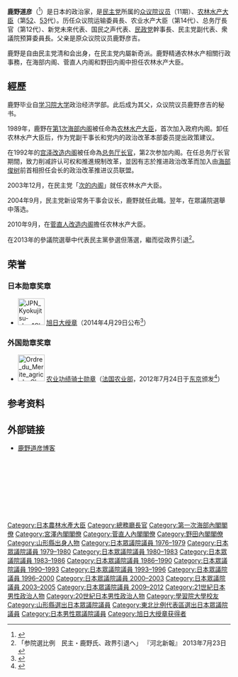 {{Infobox_Officeholder
| name = 鹿野道彦
| image =Michihiko Kano.jpg
| office = {{JPN}}第52、53任[[农林水产大臣|农林水产大臣]]
| term_start = 2010年9月17日
| term_end = 2012年6月4日
| primeminister=[[菅直人|菅直人]]<br/>[[野田佳彦|野田佳彦]]
| predecessor = {{link-ja|山田正彦|山田正彦 (政治家)}}
| successor = [[郡司彰|郡司彰]]
| office2 = {{JPN}}第12任[[總務廳_(日本)|总务厅]]长官
| term_start2 = 1992年12月12日
| term_end2 = 1993年8月9日
| primeminister2=[[宮澤喜一|宮澤喜一]]
| predecessor2 ={{link-ja|岩崎纯三|岩崎純三}}
| successor2 = {{link-ja|石田幸四郎|石田幸四郎}}
| office3 = {{JPN}}第14任[[农林水产大臣|农林水产大臣]]
| term_start3 = 1989年8月10日
| term_end3 = 1990年2月28日
| primeminister3=[[海部俊樹|海部俊樹]]
| predecessor3 = {{link-ja|堀之内久男|堀之内久男}}
| successor3 = {{link-ja|山本富雄|山本富雄}}
| office4        = {{JPN}}[[眾議院_(日本)|眾議院]]议员
| term_start4    = 2009年8月31日
| term_end4      = 2012年11月16日
| predecessor4   =[[遠藤利明|遠藤利明]]
| successor4    =遠藤利明
| constituency4  = [[山形縣第1區|山形縣第1區]]
| term_start5   = 1976年12月11日
| term_end5      = 2005年8月8日
| predecessor5   =
| successor5     =
| constituency5  = {{Plainlist|
* {{link-ja|山形縣第1區 (中選舉區)|山形県第1区 (中選挙区)|山形縣第1區}}（1976-1996）
* [[山形縣第1區|山形縣第1區]]（1996-2003）
* [[比例東北區|比例東北區]]（2003-2005）}}
| constituency = 
| spouse = 
| parents={{link-ja|鹿野彦吉|鹿野彦吉}}（父）
| birth_date = {{birth date|1942|1|24}}
| birth_place = {{JPN}}[[山形县|山形县]][[山形市|山形市]]
| death_date = {{death date and age|2021|10|21|1942|1|24}}
| death_place = {{JPN}}[[山形县|山形县]][[山形市|山形市]]
| party = （[[自由民主党_(日本)|自由民主党]]→）<br />（{{link-ja|新党未來|新党みらい}}→）<br />（{{link-ja|自由改革聯合|自由改革連合}}→）<br />（[[新進党|新進党]]→）<br />（{{link-ja|國民之聲|国民の声}}→）<br />（[[民政党|民政党]]→）<br />（[[民主党_(1998年)|民主党]]→）<br />（[[無黨籍|無黨籍]]→）<br />民主党
| alma_mater = 	[[学习院大学|学习院大学]]政治经济学部
| religion = 
| website  = 
}}

'''鹿野道彦'''（{{bd|1942年|1月24日|2021年|10月21日|Kano Michihiko}}<ref>{{Cite news|title=鹿野元農水相死去、７９歳　政治改革を標ぼう|url=https://www.jiji.com/jc/article?k=2021102200587&g=pol|newspaper=時事通信社|date=2021-10-22|accessdate=2021-10-22}}</ref>）是日本的政治家，是[[民主黨_(日本1998年)|民主党]]所属的[[众议院_(日本)|众议院议员]]（11期）、[[农林水产大臣|农林水产大臣]]（第[[菅直人內閣_(第1次改造)|52]]、[[野田内阁|53]]代）。历任众议院运输委員長、农业水产大臣（第14代）、总务厅長官（第12代）、新党未來代表、国民之声代表、[[民政黨_(日本)|民政党]]幹事長、民主党副代表、衆議院预算委員長。父亲是原众议院议员鹿野彦吉。

鹿野是自由民主党清和会出身，在民主党内屬新奇派。鹿野精通农林水产相關行政事務，在海部内阁、菅直人内阁和野田内阁中担任农林水产大臣。

== 經歷 ==
鹿野毕业自[[学习院大学|学习院大学]]政治经济学部。此后成为其父，众议院议员鹿野彦吉的秘书。

1989年，鹿野在[[第1次海部內閣|第1次海部内阁]]被任命為[[农林水产大臣|农林水产大臣]]，首次加入政府内阁。卸任农林水产大臣后，作为党副干事长和党内的政治改革本部委员提出政策建议。

在1992年的[[宮澤內閣_(改造)|宫泽改造内阁]]被任命為[[總務廳_(日本)|总务厅长官]]，第2次参加内阁。在任总务厅长官期間，致力削减許认可权和推進規制改革，並因有志於推进政治改革而加入由[[海部俊樹|海部俊树]]前首相担任会长的政治改革推进议员联盟。

2003年12月，在民主党「[[影子内阁|次的内阁]]」就任农林水产大臣。

2004年9月，民主党新设常务干事会议长，鹿野就任此職。翌年，在眾議院選舉中落选。

2010年9月，在[[菅直人內閣_(第一次改造)|菅直人改造内阁]]擔任农林水产大臣。

在2013年的參議院選舉中代表民主黨參選但落選，繼而從政界引退<ref>「参院選比例　民主・鹿野氏、政界引退へ」 『河北新報』 2013年7月23日</ref>。

==荣誉==
===日本勋章奖章===
* [[File:JPN_Kyokujitsu-sho_1Class_BAR.svg|60px]] [[旭日大绶章|旭日大绶章]]（2014年4月29日公布<ref>{{ja}}{{cite web |url=http://www8.cao.go.jp/shokun/hatsurei/26haru/meibo_jokun/kyokujitsu-daijusho.pdf |title=平成26年春の叙勲受章者名簿 旭日大綬章受章者 |publisher=[[内阁府|内阁府]] |date=2014-04-29 |accessdate=2022-01-05 |archive-date=2015-05-11 |archive-url=https://web.archive.org/web/20150501145405/http://www8.cao.go.jp/shokun/hatsurei/26haru/meibo_jokun/kyokujitsu-daijusho.pdf |dead-url=yes }}</ref>）

===外国勋章奖章===
* [[File:Ordre_du_Merite_agricole_Chevalier_1999_ribbon.svg|60px]] [[农业功绩勋章|农业功绩骑士勋章]]（[[法国农业部|法国农业部]]，2012年7月24日于[[东京|东京]]颁发<ref>{{ja}}{{cite web |url=https://jp.ambafrance.org/article5723 |title=鹿野、篠原、山下3氏が農事功労章を受章 |publisher=[[法国驻日本大使馆|在日フランス大使館]] |date= |accessdate=2022-01-05 }}</ref>）

== 参考资料 ==
{{reflist}}

== 外部链接 ==
* [http://kanomichihiko.blog73.fc2.com/ 鹿野道彦博客]{{Wayback|url=http://kanomichihiko.blog73.fc2.com/ |date=20110903174922 }}

{{start box}}
{{s-off}}
  {{Succession box
    | title  = {{flagicon|JPN}} [[農林水產大臣|農林水產大臣]]
    | years  = 第14代：1989年<br />第52・53代：2010年 - 2012年
    | before = [[堀之内久男|堀之内久男]]<br />[[山田正彦_(政治家)|山田正彦]]
    | after  = [[山本富雄|山本富雄]]<br />[[郡司彰|郡司彰]]
  }}
  {{Succession box
    | title  = {{flagicon|JPN}} [[總務廳_(日本)|总务厅長官]]
    | years  = 第12代：1992年 - 1993年
    | before = [[岩崎純三|岩崎純三]]
    | after  = [[石田幸四郎|石田幸四郎]]
  }}
{{s-par}}
  {{Succession box
    | title  = {{flagicon|JPN}} [[预算委員会|衆議院预算委員長]]
    | years  = 2009年 - 2010年
    | before = [[衛藤征士郎|衛藤征士郎]]
    | after  = [[中井洽|中井洽]]
  }}
  {{Succession box
    | title  = {{flagicon|JPN}} [[国土交通委員会|衆議院運輸委員長]]
    | years  = 1986年 - 1987年
    | before = [[山下徳夫|山下徳夫]]
    | after  = [[関谷勝嗣|関谷勝嗣]]
  }}
{{s-ppo}}
  {{Succession box
    | title  = [[民主党執行部|民主党国会対策委員長]]
    | years  = 第2代：1999年
    | before = [[石井一|石井一]]
    | after  = [[川端達夫|川端達夫]]
  }}
  {{Succession box
    | title  = [[国民之声|国民之声代表]]
    | years  = 初代：1998年
    | before = 結成
    | after  = ''[[民政党|民政党]]へ''
  }}
  {{Succession box
    | title  = [[新党未來|新党未來代表]]
    | years  = 初代：1994年
    | before = 結成
    | after  = ''[[新進党|新進党]]へ''
  }}
{{end box}}

{{農林水產大臣}}
{{總務大臣}}
{{第一次海部內閣}}
{{宮澤內閣}}
{{菅直人內閣}}
{{野田內閣}}

{{DEFAULTSORT:Kano Michihiko}}
[[Category:日本農林水產大臣|Category:日本農林水產大臣]]
[[Category:總務廳長官|Category:總務廳長官]]
[[Category:第一次海部內閣閣僚|Category:第一次海部內閣閣僚]]
[[Category:宮澤內閣閣僚|Category:宮澤內閣閣僚]]
[[Category:菅直人內閣閣僚|Category:菅直人內閣閣僚]]
[[Category:野田內閣閣僚|Category:野田內閣閣僚]]
[[Category:山形縣出身人物|Category:山形縣出身人物]]
[[Category:日本眾議院議員_1976–1979|Category:日本眾議院議員 1976–1979]]
[[Category:日本眾議院議員_1979–1980|Category:日本眾議院議員 1979–1980]]
[[Category:日本眾議院議員_1980–1983|Category:日本眾議院議員 1980–1983]]
[[Category:日本眾議院議員_1983–1986|Category:日本眾議院議員 1983–1986]]
[[Category:日本眾議院議員_1986–1990|Category:日本眾議院議員 1986–1990]]
[[Category:日本眾議院議員_1990–1993|Category:日本眾議院議員 1990–1993]]
[[Category:日本眾議院議員_1993–1996|Category:日本眾議院議員 1993–1996]]
[[Category:日本眾議院議員_1996–2000|Category:日本眾議院議員 1996–2000]]
[[Category:日本眾議院議員_2000–2003|Category:日本眾議院議員 2000–2003]]
[[Category:日本眾議院議員_2003–2005|Category:日本眾議院議員 2003–2005]]
[[Category:日本眾議院議員_2009–2012|Category:日本眾議院議員 2009–2012]]
[[Category:21世紀日本男性政治人物|Category:21世紀日本男性政治人物]]
[[Category:20世紀日本男性政治人物|Category:20世紀日本男性政治人物]]
[[Category:學習院大學校友|Category:學習院大學校友]]
[[Category:山形縣選出日本眾議院議員|Category:山形縣選出日本眾議院議員]]
[[Category:東北比例代表區選出日本眾議院議員|Category:東北比例代表區選出日本眾議院議員]]
[[Category:日本男性眾議院議員|Category:日本男性眾議院議員]]
[[Category:旭日大绶章获得者|Category:旭日大绶章获得者]]